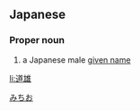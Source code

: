 ==Japanese==
{{ja-kanjitab|道|雄}}

===Proper noun===
{{ja-pos|proper|みちお}}

# a Japanese male [[given name]]

[[Category:Japanese male given names|みちお]]

[[li:道雄]]